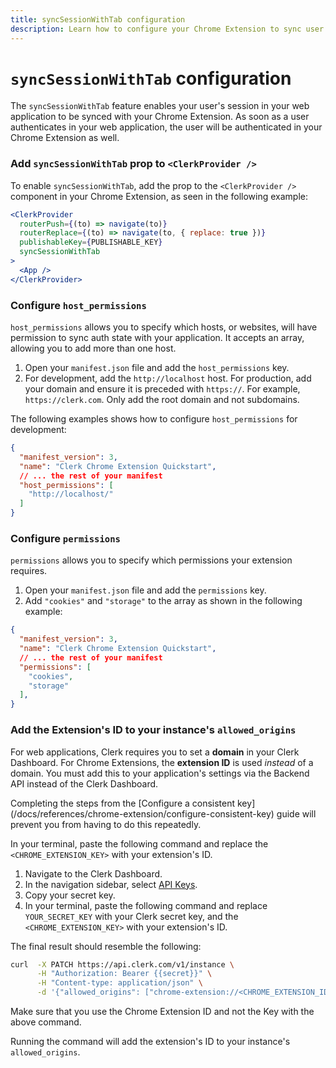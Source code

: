 ```yaml
---
title: syncSessionWithTab configuration
description: Learn how to configure your Chrome Extension to sync user authentication with your web application.
---
```


# `syncSessionWithTab` configuration

The `syncSessionWithTab` feature enables your user's session in your web application to be synced with your Chrome Extension. As soon as a user authenticates in your web application, the user will be authenticated in your Chrome Extension as well.

<Steps>

### Add `syncSessionWithTab` prop to `<ClerkProvider />`

To enable `syncSessionWithTab`, add the prop to the `<ClerkProvider />` component in your Chrome Extension, as seen in the following example:

```jsx filename="main.tsx" {5}
<ClerkProvider
  routerPush={(to) => navigate(to)}
  routerReplace={(to) => navigate(to, { replace: true })}
  publishableKey={PUBLISHABLE_KEY}
  syncSessionWithTab
>
  <App />
</ClerkProvider>
```

### Configure `host_permissions`

`host_permissions` allows you to specify which hosts, or websites, will have permission to sync auth state with your application. It accepts an array, allowing you to add more than one host.

1. Open your `manifest.json` file and add the `host_permissions` key.
1. For development, add the `http://localhost` host.
    For production, add your domain and ensure it is preceded with `https://`. For example, `https://clerk.com`. Only add the root domain and not subdomains.

The following examples shows how to configure `host_permissions` for development:

```json filename="/manifest.json" {5-7}
{
  "manifest_version": 3,
  "name": "Clerk Chrome Extension Quickstart",
  // ... the rest of your manifest
  "host_permissions": [
    "http://localhost/"
  ]
}
```

### Configure `permissions`

`permissions` allows you to specify which permissions your extension requires.

1. Open your `manifest.json` file and add the `permissions` key.
1. Add `"cookies"` and `"storage"` to the array as shown in the following example:

```json filename="/manifest.json" {5-8}
{
  "manifest_version": 3,
  "name": "Clerk Chrome Extension Quickstart",
  // ... the rest of your manifest
  "permissions": [
    "cookies",
    "storage"
  ],
}
```

### Add the Extension's ID to your instance's `allowed_origins`

For web applications, Clerk requires you to set a **domain** in your Clerk Dashboard. For Chrome Extensions, the **extension ID** is used *instead* of a domain. You must add this to your application's settings via the Backend API instead of the Clerk Dashboard.

<Callout type="info">
  Completing the steps from the [Configure a consistent key](/docs/references/chrome-extension/configure-consistent-key) guide will prevent you from having to do this repeatedly.
</Callout>

<SignedIn>

In your terminal, paste the following command and replace the `<CHROME_EXTENSION_KEY>` with your extension's ID.

</SignedIn>

<SignedOut>

1. Navigate to the Clerk Dashboard.
1. In the navigation sidebar, select [API Keys](https://dashboard.clerk.com/last-active?path=api-keys).
1. Copy your secret key.
1. In your terminal, paste the following command and replace `YOUR_SECRET_KEY` with your Clerk secret key, and the `<CHROME_EXTENSION_KEY>` with your extension's ID.

The final result should resemble the following:

</SignedOut>

```bash filename="terminal"
curl  -X PATCH https://api.clerk.com/v1/instance \
      -H "Authorization: Bearer {{secret}}" \
      -H "Content-type: application/json" \
      -d '{"allowed_origins": ["chrome-extension://<CHROME_EXTENSION_ID>"]}'
```
<Callout type="info">
Make sure that you use the Chrome Extension ID and not the Key with the above command.
</Callout>

Running the command will add the extension's ID to your instance's `allowed_origins`.

</Steps>
